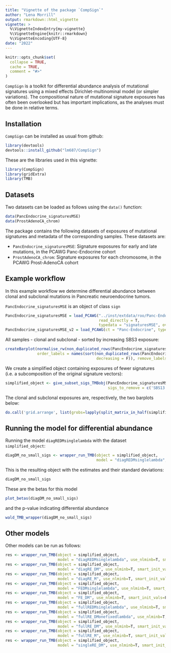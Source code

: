 ```yaml
---
title: "Vignette of the package `CompSign`"
author: "Lena Morrill"
output: rmarkdown::html_vignette
vignette: >
  %\VignetteIndexEntry{my-vignette}
  %\VignetteEngine{knitr::rmarkdown}
  %\VignetteEncoding{UTF-8}
date: "2022"
---
```


```r
knitr::opts_chunk$set(
  collapse = TRUE,
  cache = TRUE,
  comment = "#>"
)
```

`CompSign` is a toolkit for differential abundance analysis of mutational signatures using a mixed effects Dirichlet-multinominal model (or simpler variations). The compositional nature of mutational signature exposures has often been overlooked but has important implications, as the analyses must be done in relative terms.

## Installation 
`CompSign` can be installed as usual from github:

```r
library(devtools)
devtools::install_github("lm687/CompSign")
```

These are the libraries used in this vignette:
```r
library(CompSign)
library(gridExtra)
library(TMB)
```

## Datasets
Two datasets can be loaded as follows using the `data()` function:

```r
data(PancEndocrine_signaturesMSE)
data(ProstAdenoCA_chrom)
```

The package contains the following datasets of exposures of mutational signatures and metadata of the corresponding samples. These datasets are:

- `PancEndocrine_signaturesMSE`: Signature exposures for early and late mutations, in the PCAWG Panc-Endocrine cohort
- `ProstAdenoCA_chrom`: Signature exposures for each chromosome, in the PCAWG Prost-AdenoCA cohort

## Example workflow
In this example workflow we determine differential abundance between clonal and subclonal mutations in Pancreatic neuroendocrine tumors.

`PancEndocrine_signaturesMSE` is an object of class `sign`

```r
PancEndocrine_signaturesMSE = load_PCAWG("../inst/extdata/roo/Panc-Endocrine_signaturesMSE_ROO.RDS",
                                         read_directly = T,
                                         typedata = "signaturesMSE", override_warning_X_Z = T)
PancEndocrine_signaturesMSE_v2 = load_PCAWG(ct = "Panc-Endocrine", typedata = "signaturesMSE", path_to_data = "../inst/extdata/", load_all_sigs = F, override_warning_X_Z = T)
```

All samples - clonal and subclonal - sorted by increasing SBS3 exposure:
```r

createBarplot(normalise_rw(non_duplicated_rows(PancEndocrine_signaturesMSE$Y)),
              order_labels = names(sort(non_duplicated_rows(PancEndocrine_signaturesMSE$Y)[,'SBS3'],
                                        decreasing = F)), remove_labels=T)+ggtitle('Sorted by SBS3')

```

We create a simplified object containing exposures of fewer signatures (i.e. a subcomposition of the original signature vectors):
```r
simplified_object <- give_subset_sigs_TMBobj(PancEndocrine_signaturesMSE,
                                             sigs_to_remove = c('SBS13', 'SBS17a', 'SBS17b', 'SBS30'))
```

The clonal and subclonal exposures are, respectively, the two barplots below:
```r
do.call('grid.arrange', list(grobs=lapply(split_matrix_in_half(simplified_object$Y), function(i) createBarplot(normalise_rw(i), remove_labels = T)), nrow=1))
```

## Running the model for differential abundance

Running the model `diagREDMsinglelambda` with the dataset `simplified_object`:

```r
diagDM_no_small_sigs <- wrapper_run_TMB(object = simplified_object,
                                        model = "diagREDMsinglelambda", use_nlminb=T, smart_init_vals=F)
```

This is the resulting object with the estimates and their standard deviations:

```r
diagDM_no_small_sigs
```

These are the betas for this model
```r
plot_betas(diagDM_no_small_sigs)
```

and the p-value indicating differential abundance

```r
wald_TMB_wrapper(diagDM_no_small_sigs)
```

## Other models
Other models can be run as follows:

```r
res <- wrapper_run_TMB(object = simplified_object,
                       model = "diagREDMsinglelambda", use_nlminb=T, smart_init_vals=F)
res <- wrapper_run_TMB(object = simplified_object,
                       model = "diagRE_DM", use_nlminb=T, smart_init_vals=F)
res <- wrapper_run_TMB(object = simplified_object,
                       model = "diagRE_M", use_nlminb=T, smart_init_vals=F)
res <- wrapper_run_TMB(object = simplified_object,
                       model = "FEDMsinglelambda", use_nlminb=T, smart_init_vals=F)
res <- wrapper_run_TMB(object = simplified_object,
                       model = "FE_DM", use_nlminb=T, smart_init_vals=F)
res <- wrapper_run_TMB(object = simplified_object,
                       model = "fullREDMsinglelambda", use_nlminb=T, smart_init_vals=F)
res <- wrapper_run_TMB(object = simplified_object,
                       model = "fullRE_DMonefixedlambda", use_nlminb=T, smart_init_vals=F)
res <- wrapper_run_TMB(object = simplified_object,
                       model = "fullRE_DM", use_nlminb=T, smart_init_vals=F)
res <- wrapper_run_TMB(object = simplified_object,
                       model = "fullRE_M", use_nlminb=T, smart_init_vals=F)
res <- wrapper_run_TMB(object = simplified_object,
                       model = "singleRE_DM", use_nlminb=T, smart_init_vals=F)
```

